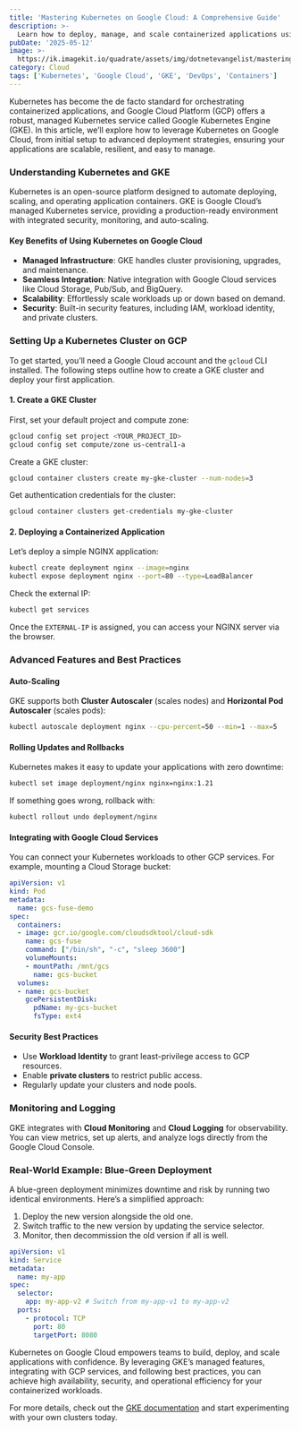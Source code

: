 ```yaml
---
title: 'Mastering Kubernetes on Google Cloud: A Comprehensive Guide'
description: >-
  Learn how to deploy, manage, and scale containerized applications using Kubernetes on Google Cloud Platform (GCP). This guide covers architecture, setup, best practices, and real-world examples.
pubDate: '2025-05-12'
image: >-
  https://ik.imagekit.io/quadrate/assets/img/dotnetevangelist/mastering-kubernetes-on-google-cloud.png?updatedAt=1747068844547
category: Cloud
tags: ['Kubernetes', 'Google Cloud', 'GKE', 'DevOps', 'Containers']
---
```


Kubernetes has become the de facto standard for orchestrating containerized applications, and Google Cloud Platform (GCP) offers a robust, managed Kubernetes service called Google Kubernetes Engine (GKE). In this article, we’ll explore how to leverage Kubernetes on Google Cloud, from initial setup to advanced deployment strategies, ensuring your applications are scalable, resilient, and easy to manage.

### Understanding Kubernetes and GKE

Kubernetes is an open-source platform designed to automate deploying, scaling, and operating application containers. GKE is Google Cloud’s managed Kubernetes service, providing a production-ready environment with integrated security, monitoring, and auto-scaling.

#### Key Benefits of Using Kubernetes on Google Cloud

- **Managed Infrastructure**: GKE handles cluster provisioning, upgrades, and maintenance.
- **Seamless Integration**: Native integration with Google Cloud services like Cloud Storage, Pub/Sub, and BigQuery.
- **Scalability**: Effortlessly scale workloads up or down based on demand.
- **Security**: Built-in security features, including IAM, workload identity, and private clusters.

### Setting Up a Kubernetes Cluster on GCP

To get started, you’ll need a Google Cloud account and the `gcloud` CLI installed. The following steps outline how to create a GKE cluster and deploy your first application.

#### 1. Create a GKE Cluster

First, set your default project and compute zone:

```bash
gcloud config set project <YOUR_PROJECT_ID>
gcloud config set compute/zone us-central1-a
```

Create a GKE cluster:

```bash
gcloud container clusters create my-gke-cluster --num-nodes=3
```

Get authentication credentials for the cluster:

```bash
gcloud container clusters get-credentials my-gke-cluster
```

#### 2. Deploying a Containerized Application

Let’s deploy a simple NGINX application:

```bash
kubectl create deployment nginx --image=nginx
kubectl expose deployment nginx --port=80 --type=LoadBalancer
```

Check the external IP:

```bash
kubectl get services
```

Once the `EXTERNAL-IP` is assigned, you can access your NGINX server via the browser.

### Advanced Features and Best Practices

#### Auto-Scaling

GKE supports both **Cluster Autoscaler** (scales nodes) and **Horizontal Pod Autoscaler** (scales pods):

```bash
kubectl autoscale deployment nginx --cpu-percent=50 --min=1 --max=5
```

#### Rolling Updates and Rollbacks

Kubernetes makes it easy to update your applications with zero downtime:

```bash
kubectl set image deployment/nginx nginx=nginx:1.21
```

If something goes wrong, rollback with:

```bash
kubectl rollout undo deployment/nginx
```

#### Integrating with Google Cloud Services

You can connect your Kubernetes workloads to other GCP services. For example, mounting a Cloud Storage bucket:

```yaml
apiVersion: v1
kind: Pod
metadata:
  name: gcs-fuse-demo
spec:
  containers:
  - image: gcr.io/google.com/cloudsdktool/cloud-sdk
    name: gcs-fuse
    command: ["/bin/sh", "-c", "sleep 3600"]
    volumeMounts:
    - mountPath: /mnt/gcs
      name: gcs-bucket
  volumes:
  - name: gcs-bucket
    gcePersistentDisk:
      pdName: my-gcs-bucket
      fsType: ext4
```

#### Security Best Practices

- Use **Workload Identity** to grant least-privilege access to GCP resources.
- Enable **private clusters** to restrict public access.
- Regularly update your clusters and node pools.

### Monitoring and Logging

GKE integrates with **Cloud Monitoring** and **Cloud Logging** for observability. You can view metrics, set up alerts, and analyze logs directly from the Google Cloud Console.

### Real-World Example: Blue-Green Deployment

A blue-green deployment minimizes downtime and risk by running two identical environments. Here’s a simplified approach:

1. Deploy the new version alongside the old one.
2. Switch traffic to the new version by updating the service selector.
3. Monitor, then decommission the old version if all is well.

```yaml
apiVersion: v1
kind: Service
metadata:
  name: my-app
spec:
  selector:
    app: my-app-v2 # Switch from my-app-v1 to my-app-v2
  ports:
    - protocol: TCP
      port: 80
      targetPort: 8080
```

Kubernetes on Google Cloud empowers teams to build, deploy, and scale applications with confidence. By leveraging GKE’s managed features, integrating with GCP services, and following best practices, you can achieve high availability, security, and operational efficiency for your containerized workloads.

For more details, check out the [GKE documentation](https://cloud.google.com/kubernetes-engine/docs) and start experimenting with your own clusters today.
